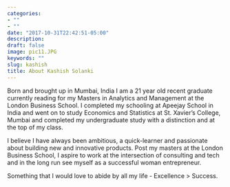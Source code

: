 ```yaml
---
categories:
- ""
- ""
date: "2017-10-31T22:42:51-05:00"
description: 
draft: false
image: pic11.JPG
keywords: ""
slug: kashish
title: About Kashish Solanki
---
```


Born and brought up in Mumbai, India I am a 21 year old recent graduate currently reading for my Masters in Analytics and Management at the London Business School. I completed my schooling at Apeejay School in India and went on to study Economics and Statistics at St. Xavier's College, Mumbai and completed my undergraduate study with a distinction and at the top of my class. 

I believe I have always been ambitious, a quick-learner and passionate about building new and innovative products. Post my masters at the London Business School, I aspire to work at the intersection of consulting and tech and in the long run see myself as a successful woman entrepreneur. 

Something that I would love to abide by all my life - Excellence > Success. 



